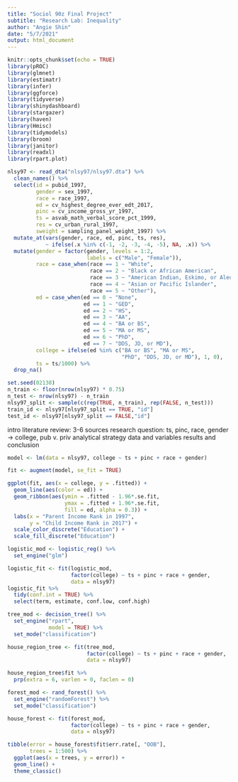 ```yaml
---
title: "Sociol 90z Final Project"
subtitle: "Research Lab: Inequality"
author: "Angie Shin"
date: "5/7/2021"
output: html_document
---
```


```r
knitr::opts_chunk$set(echo = TRUE)
library(pROC)
library(glmnet)
library(estimatr)
library(infer)
library(ggforce)
library(tidyverse)
library(shinydashboard)
library(stargazer)
library(haven)
library(Hmisc)
library(tidymodels)
library(broom)
library(janitor)
library(readxl)
library(rpart.plot)

nlsy97 <- read_dta("nlsy97/nlsy97.dta") %>%
  clean_names() %>% 
  select(id = pubid_1997, 
         gender = sex_1997, 
         race = race_1997, 
         ed = cv_highest_degree_ever_edt_2017,
         pinc = cv_income_gross_yr_1997,
         ts = asvab_math_verbal_score_pct_1999,
         res = cv_urban_rural_1997,
         sweight = sampling_panel_weight_1997) %>% 
  mutate_at(vars(gender, race, ed, pinc, ts, res),
            ~ ifelse(.x %in% c(-1, -2, -3, -4, -5), NA, .x)) %>%
  mutate(gender = factor(gender, levels = 1:2, 
                         labels = c("Male", "Female")),
         race = case_when(race == 1 ~ "White",
                          race == 2 ~ "Black or African American",
                          race == 3 ~ "American Indian, Eskimo, or Aleut",
                          race == 4 ~ "Asian or Pacific Islander",
                          race == 5 ~ "Other"),
         ed = case_when(ed == 0 ~ "None",
                        ed == 1 ~ "GED",
                        ed == 2 ~ "HS",
                        ed == 3 ~ "AA",
                        ed == 4 ~ "BA or BS",
                        ed == 5 ~ "MA or MS",
                        ed == 6 ~ "PhD",
                        ed == 7 ~ "DDS, JD, or MD"),
         college = ifelse(ed %in% c("BA or BS", "MA or MS", 
                                    "PhD", "DDS, JD, or MD"), 1, 0),
         ts = ts/1000) %>% 
  drop_na()

set.seed(02138)
n_train <- floor(nrow(nlsy97) * 0.75)
n_test <- nrow(nlsy97) - n_train 
nlsy97_split <- sample(c(rep(TRUE, n_train), rep(FALSE, n_test)))
train_id <- nlsy97[nlsy97_split == TRUE, "id"]
test_id <- nlsy97[nlsy97_split == FALSE,"id"]
```

intro
literature review: 3-6 sources
research question: ts, pinc, race, gender -> college, pub v. priv
analytical strategy
data and variables
results and conclusion

```r
model <- lm(data = nlsy97, college ~ ts + pinc + race + gender)

fit <- augment(model, se_fit = TRUE)

ggplot(fit, aes(x = college, y = .fitted)) +
  geom_line(aes(color = ed)) +
  geom_ribbon(aes(ymin = .fitted - 1.96*.se.fit,
                  ymax = .fitted + 1.96*.se.fit,
                  fill = ed, alpha = 0.3)) +
  labs(x = "Parent Income Rank in 1997",
       y = "Child Income Rank in 2017") +
  scale_color_discrete("Education") +
  scale_fill_discrete("Education")
```

```r
logistic_mod <- logistic_reg() %>%
  set_engine("glm") 

logistic_fit <- fit(logistic_mod,
                    factor(college) ~ ts + pinc + race + gender,
                    data = nlsy97)
logistic_fit %>%
  tidy(conf.int = TRUE) %>%
  select(term, estimate, conf.low, conf.high)

tree_mod <- decision_tree() %>%
  set_engine("rpart",
             model = TRUE) %>%
  set_mode("classification")

house_region_tree <- fit(tree_mod,
                         factor(college) ~ ts + pinc + race + gender,
                         data = nlsy97)

house_region_tree$fit %>%
  prp(extra = 6, varlen = 0, faclen = 0)

forest_mod <- rand_forest() %>%
  set_engine("randomForest") %>%
  set_mode("classification")

house_forest <- fit(forest_mod,
                    factor(college) ~ ts + pinc + race + gender,
                    data = nlsy97)

tibble(error = house_forest$fit$err.rate[, "OOB"],
       trees = 1:500) %>%
  ggplot(aes(x = trees, y = error)) +
  geom_line() +
  theme_classic()
```